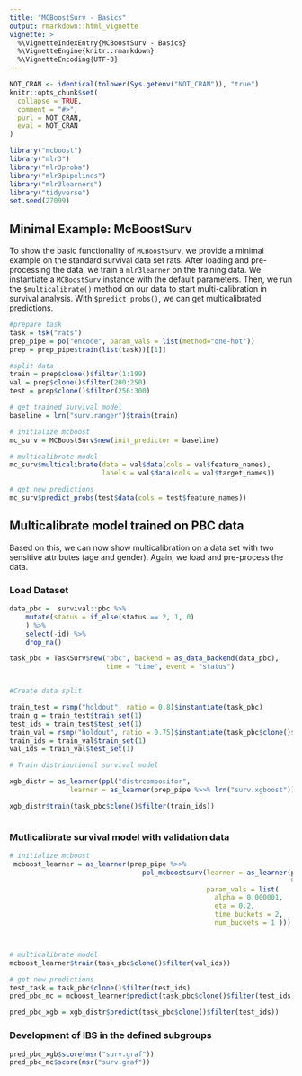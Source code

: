```yaml
---
title: "MCBoostSurv - Basics"
output: rmarkdown::html_vignette
vignette: >
  %\VignetteIndexEntry{MCBoostSurv - Basics}
  %\VignetteEngine{knitr::rmarkdown}
  %\VignetteEncoding{UTF-8}
---
```


```r
NOT_CRAN <- identical(tolower(Sys.getenv("NOT_CRAN")), "true")
knitr::opts_chunk$set(
  collapse = TRUE,
  comment = "#>",
  purl = NOT_CRAN,
  eval = NOT_CRAN
)
```


```r
library("mcboost")
library("mlr3")
library("mlr3proba")
library("mlr3pipelines")
library("mlr3learners")
library("tidyverse")
set.seed(27099)
```


## Minimal Example: McBoostSurv

To show the basic functionality of `MCBoostSurv`, we provide a minimal example on 
the standard survival data set rats. After loading and pre-processing the data, we train
a `mlr3learner` on the training data. We instantiate a `MCBoostSurv` instance
with the default parameters. Then, we run the `$multicalibrate()` method on our data to start multi-calibration in survival analysis. With `$predict_probs()`, we can get
multicalibrated predictions. 

```r

#prepare task 
task = tsk("rats")
prep_pipe = po("encode", param_vals = list(method="one-hot")) 
prep = prep_pipe$train(list(task))[[1]]

#split data
train = prep$clone()$filter(1:199)
val = prep$clone()$filter(200:250)
test = prep$clone()$filter(256:300)

# get trained survival model 
baseline = lrn("surv.ranger")$train(train)

# initialize mcboost
mc_surv = MCBoostSurv$new(init_predictor = baseline)

# multicalibrate model 
mc_surv$multicalibrate(data = val$data(cols = val$feature_names), 
                       labels = val$data(cols = val$target_names))

# get new predictions
mc_surv$predict_probs(test$data(cols = test$feature_names))

```

## Multicalibrate model trained on PBC data

Based on this, we can now show multicalibration on a data set with two sensitive attributes
(age and gender). Again, we load and pre-process the data.

### Load Dataset
```r

data_pbc =  survival::pbc %>%
    mutate(status = if_else(status == 2, 1, 0)
    ) %>%
    select(-id) %>%
    drop_na()

task_pbc = TaskSurv$new("pbc", backend = as_data_backend(data_pbc), 
                        time = "time", event = "status")


#Create data split

train_test = rsmp("holdout", ratio = 0.8)$instantiate(task_pbc)
train_g = train_test$train_set(1)
test_ids = train_test$test_set(1)
train_val = rsmp("holdout", ratio = 0.75)$instantiate(task_pbc$clone()$filter(train_g))
train_ids = train_val$train_set(1)
val_ids = train_val$test_set(1)

# Train distributional survival model 

xgb_distr = as_learner(ppl("distrcompositor",
               learner = as_learner(prep_pipe %>>% lrn("surv.xgboost"))))

xgb_distr$train(task_pbc$clone()$filter(train_ids))



```

### Mutlicalibrate survival model with validation data

```r
# initialize mcboost
 mcboost_learner = as_learner(prep_pipe %>>% 
                                 ppl_mcboostsurv(learner = as_learner(prep_pipe 
                                                                      %>>% xgb_distr), 
                                                 param_vals = list(
                                                   alpha = 0.000001,
                                                   eta = 0.2,
                                                   time_buckets = 2,
                                                   num_buckets = 1 )))



# multicalibrate model
mcboost_learner$train(task_pbc$clone()$filter(val_ids))

# get new predictions
test_task = task_pbc$clone()$filter(test_ids)
pred_pbc_mc = mcboost_learner$predict(task_pbc$clone()$filter(test_ids))

pred_pbc_xgb = xgb_distr$predict(task_pbc$clone()$filter(test_ids))

```

### Development of IBS in the defined subgroups
```r

pred_pbc_xgb$score(msr("surv.graf"))
pred_pbc_mc$score(msr("surv.graf"))
```



